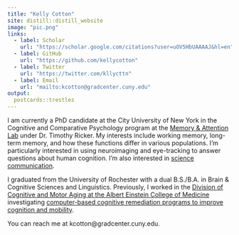 ```yaml
---
title: "Kelly Cotton"
site: distill::distill_website
image: "pic.png"
links:
  - label: Scholar
    url: "https://scholar.google.com/citations?user=uOV5HbUAAAAJ&hl=en"
  - label: GitHub
    url: "https://github.com/kellycotton"
  - label: Twitter
    url: "https://twitter.com/kllycttn"
  - label: Email
    url: "mailto:kcotton@gradcenter.cuny.edu"
output:
  postcards::trestles
---
```


I am currently a PhD candidate at the City University of New York in the Cognitive and Comparative Psychology program at the [Memory & Attention Lab](https://www.rickermemorylab.com/) under Dr. Timothy Ricker. My interests include working memory, long-term memory, and how these functions differ in various populations. I’m particularly interested in using neuroimaging and eye-tracking to answer questions about human cognition. I'm also interested in [science communication](https://kellycotton.github.io/writing.html).

I graduated from the University of Rochester with a dual B.S./B.A. in Brain & Cognitive Sciences and Linguistics. Previously, I worked in the [Division of Cognitive and Motor Aging at the Albert Einstein College of Medicine](https://www.einstein.yu.edu/departments/neurology/divisions/CognitiveMotorAging/CREM.aspx) investigating [computer-based cognitive remediation programs to improve cognition and mobility](https://doi.org/10.1016/S2666-7568(21)00173-2).

You can reach me at kcotton@gradcenter.cuny.edu.


